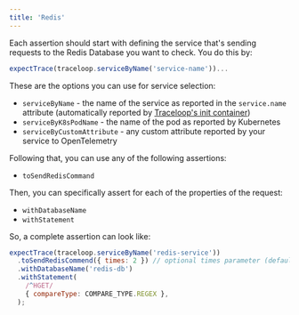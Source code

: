 ```yaml
---
title: 'Redis'
---
```


Each assertion should start with defining the service that's sending requests to the Redis Database you want to check. You do this by:

```js
expectTrace(traceloop.serviceByName('service-name'))...
```

These are the options you can use for service selection:

- `serviceByName` - the name of the service as reported in the `service.name` attribute
  (automatically reported by [Traceloop's init container](/jest-otel/no-otel))
- `serviceByK8sPodName` - the name of the pod as reported by Kubernetes
- `serviceByCustomAttribute` - any custom attribute reported by your service to OpenTelemetry

Following that, you can use any of the following assertions:

- `toSendRedisCommand`

Then, you can specifically assert for each of the properties of the request:

- `withDatabaseName`
- `withStatement`

So, a complete assertion can look like:

```js
expectTrace(traceloop.serviceByName('redis-service'))
  .toSendRedisCommend({ times: 2 }) // optional times parameter (defaults to one)
  .withDatabaseName('redis-db')
  .withStatement(
    /^HGET/
    { compareType: COMPARE_TYPE.REGEX },
  );
```
